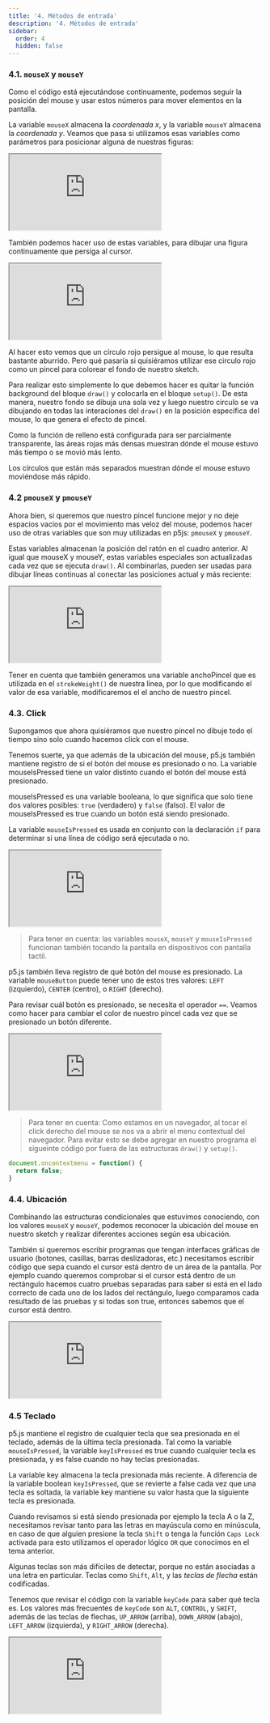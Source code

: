```yaml
---
title: '4. Métodos de entrada'
description: '4. Métodos de entrada'
sidebar:
  order: 4
  hidden: false
---
```



### 4.1. `mouseX` y `mouseY`

Como el código está ejecutándose continuamente, podemos seguir la posición del mouse y usar estos números para mover elementos en la pantalla.

La variable `mouseX` almacena la *coordenada x*, y la variable `mouseY` almacena la *coordenada y*. Veamos que pasa si utilizamos esas variables como parámetros para posicionar alguna de nuestras figuras:

<iframe src="https://editor.p5js.org/sebifly/sketches/cc0I4vtd3"></iframe>

También podemos hacer uso de estas variables, para dibujar una figura continuamente que persiga al cursor.

<iframe src="https://editor.p5js.org/sebifly/sketches/N9LNsVxtq"></iframe>

Al hacer esto vemos que un círculo rojo persigue al mouse, lo que resulta bastante aburrido. Pero qué pasaría si quisiéramos utilizar ese circulo rojo como un pincel para colorear el fondo de nuestro sketch.

Para realizar esto simplemente lo que debemos hacer es quitar la función background del bloque `draw()` y colocarla en el bloque `setup()`. De esta manera, nuestro fondo se dibuja una sola vez y luego nuestro circulo se va dibujando en todas las interaciones del `draw()` en la posición específica del mouse, lo que genera el efecto de pincel.

Como la función de relleno está configurada para ser parcialmente transparente, las áreas rojas más densas muestran dónde el mouse estuvo más tiempo o se movió más lento. 

Los círculos que están más separados muestran dónde el mouse estuvo moviéndose más rápido.

### 4.2 `pmouseX` y `pmouseY`

Ahora bien, si queremos que nuestro pincel funcione mejor y no deje espacios vacíos por el movimiento mas veloz del mouse, podemos hacer uso de otras variables que son muy utilizadas en p5js: `pmouseX` y `pmouseY`.

Estas variables almacenan la posición del ratón en el cuadro anterior. Al igual que mouseX y mouseY, estas variables especiales son actualizadas cada vez que se ejecuta `draw()`. Al combinarlas, pueden ser usadas para dibujar líneas continuas al conectar las posiciones actual y más reciente:

<iframe src="https://editor.p5js.org/sebifly/sketches/RWK23db7O"></iframe>

Tener en cuenta que también generamos una variable anchoPincel que es utilizada en el `strokeWeight()` de nuestra línea, por lo que modificando el valor de esa variable, modificaremos el el ancho de nuestro pincel.


### 4.3. Click

Supongamos que ahora quisiéramos que nuestro pincel no dibuje todo el tiempo sino solo cuando hacemos click con el mouse.

Tenemos suerte, ya que además de la ubicación del mouse, p5.js también mantiene registro de si el botón del mouse es presionado o no. La variable mouseIsPressed tiene un valor distinto cuando el botón del mouse está presionado. 

mouseIsPressed es una variable booleana, lo que significa que solo tiene dos valores posibles: `true` (verdadero) y `false` (falso). El valor de mouseIsPressed es true cuando un botón está siendo presionado.

La variable `mouseIsPressed` es usada en conjunto con la declaración `if` para determinar si una línea de código será ejecutada o no.

<iframe src="https://editor.p5js.org/sebifly/sketches/Gp3314eLX"></iframe>

> Para tener en cuenta: las variables `mouseX`, `mouseY` y `mouseIsPressed` funcionan también tocando la pantalla en dispositivos con pantalla tactil.

p5.js también lleva registro de qué botón del mouse es presionado. La variable `mouseButton` puede tener uno de estos tres valores: `LEFT` (izquierdo), `CENTER` (centro), o `RIGHT` (derecho).

Para revisar cuál botón es presionado, se necesita el operador `==`. Veamos como hacer para cambiar el color de nuestro pincel cada vez que se presionado un botón diferente.

<iframe src="https://editor.p5js.org/sebifly/sketches/Uh_FXmbzho"></iframe>

> Para tener en cuenta: Como estamos en un navegador, al tocar el click derecho del mouse se nos va a abrir el menu contextual del navegador. Para evitar esto se debe agregar en nuestro programa el sigueinte código por fuera de las estructuras `draw()` y `setup()`.

```javascript
document.oncontextmenu = function() {
  return false;
}
```

### 4.4. Ubicación

Combinando las estructuras condicionales que estuvimos conociendo, con los valores `mouseX` y `mouseY`, podemos reconocer la ubicación del mouse en nuestro sketch y realizar diferentes acciones según esa ubicación.

También si queremos escribir programas que tengan interfaces gráficas de usuario (botones, casillas, barras deslizadoras, etc.) necesitamos escribir código que sepa cuando el cursor está dentro de un área de la pantalla. Por ejemplo cuando queremos comprobar si el cursor está dentro de un rectángulo hacemos cuatro pruebas separadas para saber si está en el lado correcto de cada uno de los lados del rectángulo, luego comparamos cada resultado de las pruebas y si todas son true, entonces sabemos que el cursor está dentro.

<iframe src="https://editor.p5js.org/sebifly/sketches/VwdnU3mz-"></iframe>

### 4.5 Teclado

p5.js mantiene el registro de cualquier tecla que sea presionada en el teclado, además de la última tecla presionada. Tal como la variable `mouseIsPressed`, la variable `keyIsPressed` es true cuando cualquier tecla es presionada, y es false cuando no hay teclas presionadas.

La variable key almacena la tecla presionada más reciente. A diferencia de la variable boolean `keyIsPressed`, que se revierte a false cada vez que una tecla es soltada, la variable key mantiene su valor hasta que la siguiente tecla es presionada. 

Cuando revisamos si está siendo presionada por ejemplo la tecla A o la Z, necesitamos revisar tanto para las letras en mayúscula como en minúscula, en caso de que alguien presione la tecla `Shift` o tenga la función `Caps Lock` activada para esto utilizamos el operador lógico `OR` que conocimos en el tema anterior.

Algunas teclas son más difíciles de detectar, porque no están asociadas a una letra en particular. Teclas como `Shift`, `Alt`, y las *teclas de flecha* están codificadas. 

Tenemos que revisar el código con la variable `keyCode` para saber qué tecla es. Los valores más frecuentes de `keyCode` son `ALT`, `CONTROL`, y `SHIFT`, además de las teclas de flechas, `UP_ARROW` (arriba), `DOWN_ARROW` (abajo), `LEFT_ARROW` (izquierda), y `RIGHT_ARROW` (derecha).

<iframe src="https://editor.p5js.org/sebifly/sketches/WocW_LL7K"></iframe>